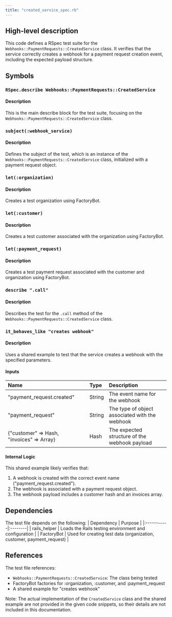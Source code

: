 ```yaml
---
title: "created_service_spec.rb"
---
```


## High-level description
This code defines a RSpec test suite for the `Webhooks::PaymentRequests::CreatedService` class. It verifies that the service correctly creates a webhook for a payment request creation event, including the expected payload structure.

## Symbols

### `RSpec.describe Webhooks::PaymentRequests::CreatedService`
#### Description
This is the main describe block for the test suite, focusing on the `Webhooks::PaymentRequests::CreatedService` class.

### `subject(:webhook_service)`
#### Description
Defines the subject of the test, which is an instance of the `Webhooks::PaymentRequests::CreatedService` class, initialized with a payment request object.

### `let(:organization)`
#### Description
Creates a test organization using FactoryBot.

### `let(:customer)`
#### Description
Creates a test customer associated with the organization using FactoryBot.

### `let(:payment_request)`
#### Description
Creates a test payment request associated with the customer and organization using FactoryBot.

### `describe ".call"`
#### Description
Describes the test for the `.call` method of the `Webhooks::PaymentRequests::CreatedService` class.

### `it_behaves_like "creates webhook"`
#### Description
Uses a shared example to test that the service creates a webhook with the specified parameters.

#### Inputs
| Name | Type | Description |
|:-----|:-----|:------------|
| "payment_request.created" | String | The event name for the webhook |
| "payment_request" | String | The type of object associated with the webhook |
| \{"customer" =&gt; Hash, "invoices" =&gt; Array\} | Hash | The expected structure of the webhook payload |

#### Internal Logic
This shared example likely verifies that:
1. A webhook is created with the correct event name ("payment_request.created").
2. The webhook is associated with a payment request object.
3. The webhook payload includes a customer hash and an invoices array.

## Dependencies
The test file depends on the following:
| Dependency | Purpose |
|:-----------|:--------|
| rails_helper | Loads the Rails testing environment and configuration |
| FactoryBot | Used for creating test data (organization, customer, payment_request) |

## References
The test file references:
- `Webhooks::PaymentRequests::CreatedService`: The class being tested
- FactoryBot factories for :organization, :customer, and :payment_request
- A shared example for "creates webhook"

Note: The actual implementation of the `CreatedService` class and the shared example are not provided in the given code snippets, so their details are not included in this documentation.
